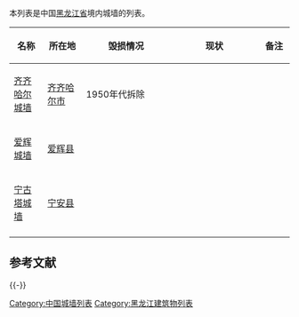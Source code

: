 {{Expand|time=2017-02-16T18:27:40+00:00}}
{{Unreferenced|time=2017-02-16T18:27:40+00:00}}
本列表是中国[[黑龙江省|黑龙江省]]境内城墙的列表。

{| class="wikitable sortable" style="text-align: center;"
|-
! width="80" | 名称
! width="100"| 所在地
! width="270" | 毁损情况
! width="300" | 现状
! width="70" | 备注
|- 
|[[齐齐哈尔城墙|齐齐哈尔城墙]]||[[齐齐哈尔市|齐齐哈尔市]]|| 1950年代拆除  || ||
|- 
|[[爱辉城墙|爱辉城墙]]||[[爱辉县|爱辉县]] ||   ||  ||
|- 
|[[宁古塔城墙|宁古塔城墙]]||[[宁安县|宁安县]]||   || ||
|- 
|}

== 参考文献 ==
{{Reflist}}

{{-}}
{{中国各地城墙列表}}

[[Category:中国城墙列表|Category:中国城墙列表]]
[[Category:黑龙江建筑物列表|Category:黑龙江建筑物列表]]